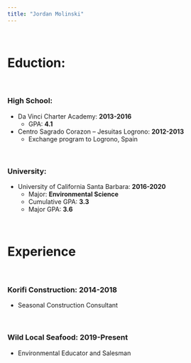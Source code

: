 ```yaml
---
title: "Jordan Molinski"
---
```


<br>

# Eduction:

<br>

### High School:

  * Da Vinci Charter Academy: **2013-2016**
    * GPA: **4.1**
  * Centro Sagrado Corazon -- Jesuitas Logrono: **2012-2013**
    * Exchange program to Logrono, Spain

<br> 

### University: 
  * University of California Santa Barbara: **2016-2020**
    * Major: **Environmental Science**
    * Cumulative GPA: **3.3**
    * Major GPA: **3.6**
    
<br>

# Experience 

<br>

### Korifi Construction: **2014-2018**
  * Seasonal Construction Consultant 

<br>

### Wild Local Seafood: **2019-Present**
  * Environmental Educator and Salesman

